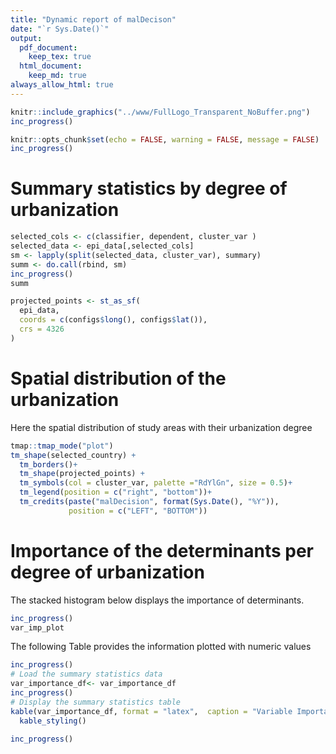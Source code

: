 ```yaml
---
title: "Dynamic report of malDecison"
date: "`r Sys.Date()`"
output: 
  pdf_document:
    keep_tex: true
  html_document:
    keep_md: true
always_allow_html: true
---
```



```r
knitr::include_graphics("../www/FullLogo_Transparent_NoBuffer.png")
inc_progress()
```


```r
knitr::opts_chunk$set(echo = FALSE, warning = FALSE, message = FALSE)
inc_progress()
```

# Summary statistics by degree of urbanization

```r
selected_cols <- c(classifier, dependent, cluster_var )
selected_data <- epi_data[,selected_cols]
sm <- lapply(split(selected_data, cluster_var), summary)
summ <- do.call(rbind, sm)
inc_progress()
summ
```

```r
projected_points <- st_as_sf(
  epi_data,
  coords = c(configs$long(), configs$lat()), 
  crs = 4326
)
```

# Spatial distribution of the urbanization

Here the spatial distribution of study areas with their urbanization degree

```r

tmap::tmap_mode("plot")
tm_shape(selected_country) +
  tm_borders()+
  tm_shape(projected_points) +
  tm_symbols(col = cluster_var, palette ="RdYlGn", size = 0.5)+
  tm_legend(position = c("right", "bottom"))+
  tm_credits(paste("malDecision", format(Sys.Date(), "%Y")),
             position = c("LEFT", "BOTTOM"))
```

# Importance of the determinants per degree of urbanization
The stacked histogram below displays the importance of determinants.  

```r
inc_progress()
var_imp_plot
```

The following Table provides the information plotted with numeric values


```r
inc_progress()
# Load the summary statistics data
var_importance_df<- var_importance_df
inc_progress()
# Display the summary statistics table
kable(var_importance_df, format = "latex",  caption = "Variable Importance") %>%
  kable_styling()
```

```r
inc_progress()
```






